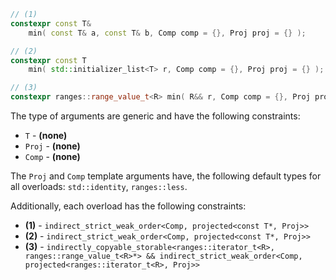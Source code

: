 ```cpp
// (1)
constexpr const T&
	min( const T& a, const T& b, Comp comp = {}, Proj proj = {} );

// (2)
constexpr const T
    min( std::initializer_list<T> r, Comp comp = {}, Proj proj = {} );

// (3)
constexpr ranges::range_value_t<R> min( R&& r, Comp comp = {}, Proj proj = {} );
```

The type of arguments are generic and have the following constraints:
- `T` - **(none)**
- `Proj` - **(none)**
- `Comp` - **(none)**

The `Proj` and `Comp` template arguments have, the following default types for all overloads: `std::identity`, `ranges::less`.

Additionally, each overload has the following constraints:
- **(1)** - `indirect_strict_weak_order<Comp, projected<const T*, Proj>>`
- **(2)** - `indirect_strict_weak_order<Comp, projected<const T*, Proj>>`
- **(3)** - `indirectly_copyable_storable<ranges::iterator_t<R>, ranges::range_value_t<R>*> && indirect_strict_weak_order<Comp, projected<ranges::iterator_t<R>, Proj>>`
